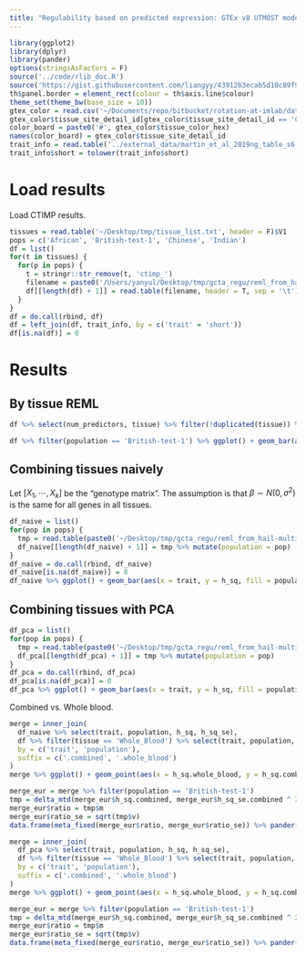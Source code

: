 ```yaml
---
title: "Regulability based on predicted expression: GTEx v8 UTMOST models in ten tissues"
---
```


```r
library(ggplot2)
library(dplyr)
library(pander)
options(stringsAsFactors = F)
source('../code/rlib_doc.R')
source('https://gist.githubusercontent.com/liangyy/43912b3ecab5d10c89f9d4b2669871c9/raw/8151c6fe70e3d4ee43d9ce340ecc0eb65172e616/my_ggplot_theme.R')
th$panel.border = element_rect(colour = th$axis.line$colour)
theme_set(theme_bw(base_size = 10))
gtex_color = read.csv('~/Documents/repo/bitbucket/rotation-at-imlab/data/gtex_tissue_colors.csv')
gtex_color$tissue_site_detail_id[gtex_color$tissue_site_detail_id == 'Cells_Transformed_fibroblasts'] = 'Cells_Cultured_fibroblasts'
color_board = paste0('#', gtex_color$tissue_color_hex)
names(color_board) = gtex_color$tissue_site_detail_id
trait_info = read.table('../external_data/martin_et_al_2019ng_table_s6_trait_description.tsv', header = T, sep = '\t')
trait_info$short = tolower(trait_info$short)
```

# Load results

Load CTIMP results.

```r
tissues = read.table('~/Desktop/tmp/tissue_list.txt', header = F)$V1
pops = c('African', 'British-test-1', 'Chinese', 'Indian')
df = list()
for(t in tissues) {
  for(p in pops) {
    t = stringr::str_remove(t, 'ctimp_')
    filename = paste0('/Users/yanyul/Desktop/tmp/gcta_regu/reml_from_hail_martin_et_al_traits_x_ctimp_', t, '_x_', p, '.tsv')
    df[[length(df) + 1]] = read.table(filename, header = T, sep = '\t') %>% mutate(population = p, tissue = t)
  }
}
df = do.call(rbind, df)
df = left_join(df, trait_info, by = c('trait' = 'short'))
df[is.na(df)] = 0
```

# Results

## By tissue REML

```r
df %>% select(num_predictors, tissue) %>% filter(!duplicated(tissue)) %>% pander
```

```r
df %>% filter(population == 'British-test-1') %>% ggplot() + geom_bar(aes(x = tissue, y = h_sq, fill = tissue), stat = 'identity') + facet_wrap(~long, ncol = 3, scales = 'free_y') + scale_fill_manual(values = color_board) + theme(legend.position = 'bottom', axis.text.x = element_blank()) + th
```


## Combining tissues naively

Let $[X_1, \cdots, X_k]$ be the "genotype matrix".
The assumption is that $\beta \sim N(0, \sigma^2)$ is the same for all genes in all tissues. 

```r
df_naive = list()
for(pop in pops) {
  tmp = read.table(paste0('~/Desktop/tmp/gcta_regu/reml_from_hail-multi-tissue-naive_x_martin_et_al_traits_x_ctimp_x_', pop, '.tsv'), header = T, stringsAsFactors = F, sep = '\t')
  df_naive[[length(df_naive) + 1]] = tmp %>% mutate(population = pop)
}
df_naive = do.call(rbind, df_naive)
df_naive[is.na(df_naive)] = 0
df_naive %>% ggplot() + geom_bar(aes(x = trait, y = h_sq, fill = population), stat = 'identity', position = 'dodge') + theme(legend.position = 'bottom') + th + ggtitle('REML analysis: combining tissues naively')
```

## Combining tissues with PCA

```r
df_pca = list()
for(pop in pops) {
  tmp = read.table(paste0('~/Desktop/tmp/gcta_regu/reml_from_hail-multi-tissue-tissue_svd_x_martin_et_al_traits_x_ctimp_x_', pop, '.tsv'), header = T, stringsAsFactors = F, sep = '\t')
  df_pca[[length(df_pca) + 1]] = tmp %>% mutate(population = pop)
}
df_pca = do.call(rbind, df_pca)
df_pca[is.na(df_pca)] = 0
df_pca %>% ggplot() + geom_bar(aes(x = trait, y = h_sq, fill = population), stat = 'identity', position = 'dodge') + theme(legend.position = 'bottom') + th + ggtitle('REML analysis: combining tissues naively')
```

Combined vs. Whole blood.

```r
merge = inner_join(
  df_naive %>% select(trait, population, h_sq, h_sq_se),
  df %>% filter(tissue == 'Whole_Blood') %>% select(trait, population, h_sq, h_sq_se),
  by = c('trait', 'population'),
  suffix = c('.combined', '.whole_blood')
)
merge %>% ggplot() + geom_point(aes(x = h_sq.whole_blood, y = h_sq.combined)) + facet_wrap(~population) + geom_abline(slope = 1, intercept = 0) + th + ggtitle('Combining naively')
```

```r
merge_eur = merge %>% filter(population == 'British-test-1')
tmp = delta_mtd(merge_eur$h_sq.combined, merge_eur$h_sq_se.combined ^ 2, merge_eur$h_sq.whole_blood, merge_eur$h_sq_se.whole_blood ^ 2)
merge_eur$ratio = tmp$m
merge_eur$ratio_se = sqrt(tmp$v)
data.frame(meta_fixed(merge_eur$ratio, merge_eur$ratio_se)) %>% pander(caption = 'PVE in multi-tissue (naive approach) over PVE in whole blood')
```


```r
merge = inner_join(
  df_pca %>% select(trait, population, h_sq, h_sq_se),
  df %>% filter(tissue == 'Whole_Blood') %>% select(trait, population, h_sq, h_sq_se),
  by = c('trait', 'population'),
  suffix = c('.combined', '.whole_blood')
)
merge %>% ggplot() + geom_point(aes(x = h_sq.whole_blood, y = h_sq.combined)) + facet_wrap(~population) + geom_abline(slope = 1, intercept = 0) + th + ggtitle('Combining with PCA')
```

<!-- Ratio of PVE (single tissue whole blood over multi-tissue with PCA or naive approach). -->

```r
merge_eur = merge %>% filter(population == 'British-test-1')
tmp = delta_mtd(merge_eur$h_sq.combined, merge_eur$h_sq_se.combined ^ 2, merge_eur$h_sq.whole_blood, merge_eur$h_sq_se.whole_blood ^ 2)
merge_eur$ratio = tmp$m
merge_eur$ratio_se = sqrt(tmp$v)
data.frame(meta_fixed(merge_eur$ratio, merge_eur$ratio_se)) %>% pander(caption = 'PVE in multi-tissue (PCA) over PVE in whole blood')
```

